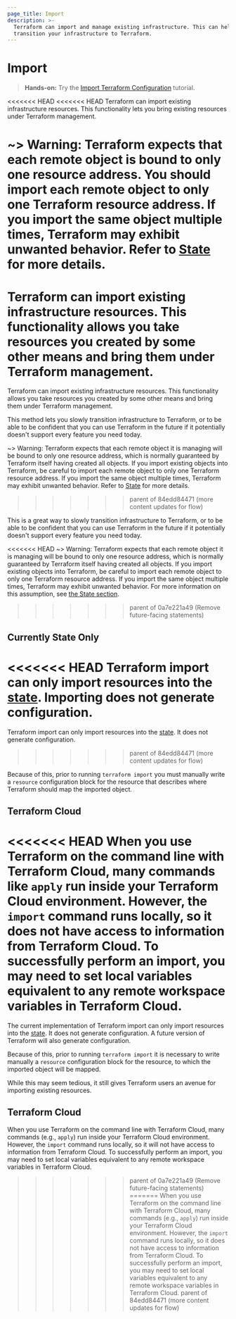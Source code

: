 ```yaml
---
page_title: Import
description: >-
  Terraform can import and manage existing infrastructure. This can help you
  transition your infrastructure to Terraform.
---
```


# Import

> **Hands-on:** Try the [Import Terraform Configuration](https://learn.hashicorp.com/tutorials/terraform/state-import?in=terraform/state&utm_source=WEBSITE&utm_medium=WEB_IO&utm_offer=ARTICLE_PAGE&utm_content=DOCS) tutorial.

<<<<<<< HEAD
<<<<<<< HEAD
Terraform can import existing infrastructure resources. This functionality lets you bring existing resources under Terraform management.

~> Warning: Terraform expects that each remote object is bound to only one resource address. You should import each remote object to only one Terraform resource address. If you import the same object multiple times, Terraform may exhibit unwanted behavior. Refer to [State](/language/state) for more details.
=======
Terraform can import existing infrastructure resources. This functionality allows you take
resources you created by some other means and bring them under Terraform
management.
=======
Terraform can import existing infrastructure resources. This functionality allows you take resources you created by some other means and bring them under Terraform
management.

This method lets you slowly transition infrastructure to Terraform, or
to be able to be confident that you can use Terraform in the future if it
potentially doesn't support every feature you need today.

~> Warning: Terraform expects that each remote object it is managing will be
bound to only one resource address, which is normally guaranteed by Terraform
itself having created all objects. If you import existing objects into Terraform, be careful to import each remote object to only one Terraform resource address. If you import the same object multiple times, Terraform may exhibit unwanted behavior. Refer to [State](/language/state) for more details.
>>>>>>> parent of 84edd84471 (more content updates for flow)

This is a great way to slowly transition infrastructure to Terraform, or
to be able to be confident that you can use Terraform in the future if it
potentially doesn't support every feature you need today.

<<<<<<< HEAD
~> Warning: Terraform expects that each remote object it is managing will be
bound to only one resource address, which is normally guaranteed by Terraform
itself having created all objects. If you import existing objects into Terraform,
be careful to import each remote object to only one Terraform resource address.
If you import the same object multiple times, Terraform may exhibit unwanted
behavior. For more information on this assumption, see
[the State section](/language/state).
>>>>>>> parent of 0a7e221a49 (Remove future-facing statements)

## Currently State Only

<<<<<<< HEAD
Terraform import can only import resources into the [state](/language/state). Importing does not generate configuration.
=======
Terraform import can only import resources into the [state](/language/state). It does not generate configuration.
>>>>>>> parent of 84edd84471 (more content updates for flow)

Because of this, prior to running `terraform import` you must manually write a `resource` configuration block for the resource that describes where Terraform should map the imported object.

## Terraform Cloud

<<<<<<< HEAD
When you use Terraform on the command line with Terraform Cloud, many commands like `apply` run inside your Terraform Cloud environment. However, the `import` command runs locally, so it does not have access to information from Terraform Cloud. To successfully perform an import, you may need to set local variables equivalent to any remote workspace variables in Terraform Cloud.
=======
The current implementation of Terraform import can only import resources
into the [state](/language/state). It does not generate configuration. A future
version of Terraform will also generate configuration.

Because of this, prior to running `terraform import` it is necessary to write
manually a `resource` configuration block for the resource, to which the
imported object will be mapped.

While this may seem tedious, it still gives Terraform users an avenue for
importing existing resources.

## Terraform Cloud

When you use Terraform on the command line with Terraform Cloud, many commands (e.g., `apply`) run inside your Terraform Cloud environment. However, the `import` command runs locally, so it will not have access to information from Terraform Cloud. To successfully perform an import, you may need to set local variables equivalent to any remote workspace variables in Terraform Cloud.
>>>>>>> parent of 0a7e221a49 (Remove future-facing statements)
=======
When you use Terraform on the command line with Terraform Cloud, many commands (e.g., `apply`) run inside your Terraform Cloud environment. However, the `import` command runs locally, so it does not have access to information from Terraform Cloud. To successfully perform an import, you may need to set local variables equivalent to any remote workspace variables in Terraform Cloud.
>>>>>>> parent of 84edd84471 (more content updates for flow)
